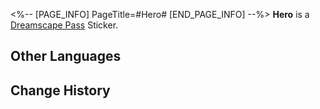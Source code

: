<%-- [PAGE_INFO]
PageTitle=#Hero#
[END_PAGE_INFO] --%>
{{Stub|Location information}}
{{Item Infobox
|id          = 223056
|image       = Dreamscape Pass Sticker Hero.png{{subst:void|<!--$UPLOAD:<<SpriteOutput/TravelBrochure/StickFigures/223056.png>-<Dreamscape Pass Sticker Hero.png>-<Item Icons>>-->}}
|type        = Dreamscape Pass Sticker
|type2       = Dreamchaser Stickers
|invCategory = 
|rarity      = 4
|effect      = 
|description = Digital stickers that can be used to decorate the pages of the Dreamtour Handbook. They come in many different styles.
|source1     = [[Find the strange doll in the VIP Lounge of the hotel in reality and learn about his story]]
}}
{{Description|And you, my friend, are your own hero.}}
'''Hero''' is a [[Dreamscape Pass]] Sticker.

==Other Languages==
{{Other Languages
|en   = Hero
|zhs  = 英雄
|zht  = 英雄
|ja   = 英雄
|ko   = 영웅
|es   = Héroe
|fr   = Héros
|ru   = Герой
|th   = ฮีโร่
|vi   = Anh Hùng
|de   = Held
|id   = Pahlawan
|pt   = Herói
}}

==Change History==
{{Change History|2.0}}